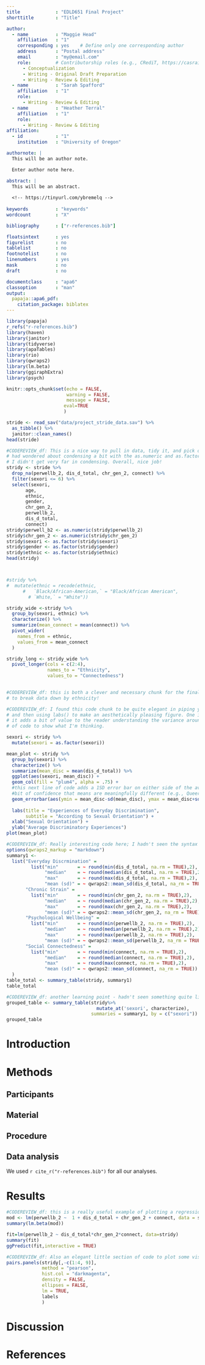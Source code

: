 ```yaml
---
title             : "EDLD651 Final Project"
shorttitle        : "Title"

author: 
  - name          : "Maggie Head"
    affiliation   : "1"
    corresponding : yes    # Define only one corresponding author
    address       : "Postal address"
    email         : "my@email.com"
    role:         # Contributorship roles (e.g., CRediT, https://casrai.org/credit/)
      - Conceptualization
      - Writing - Original Draft Preparation
      - Writing - Review & Editing
  - name          : "Sarah Spafford"
    affiliation   : "1"
    role:
      - Writing - Review & Editing
  - name          : "Heather Terral"
    affiliation   : "1"
    role:
      - Writing - Review & Editing
affiliation:
  - id            : "1"
    institution   : "University of Oregon"

authornote: |
  This will be an author note.

  Enter author note here.

abstract: |
  This will be an abstract.
  
  <!-- https://tinyurl.com/ybremelq -->
  
keywords          : "keywords"
wordcount         : "X"

bibliography      : ["r-references.bib"]

floatsintext      : yes
figurelist        : no
tablelist         : no
footnotelist      : no
linenumbers       : yes
mask              : no
draft             : no

documentclass     : "apa6"
classoption       : "man"
output:
  papaja::apa6_pdf:
    citation_package: biblatex
---
```


```r
library(papaja)
r_refs("r-references.bib")
library(haven)
library(janitor)
library(tidyverse)
library(apaTables)
library(rio)
library(qwraps2)
library(lm.beta)
library(ggiraphExtra)
library(psych)
```

```r
knitr::opts_chunk$set(echo = FALSE,
                      warning = FALSE,
                      message = FALSE,
                     eval=TRUE
                     )
```

```r
stride <- read_sav("data/project_stride_data.sav") %>% 
  as_tibble() %>% 
  janitor::clean_names() 
head(stride)

#CODEREVIEW_df: This is a nice way to pull in data, tidy it, and pick out the specific data that you want. Nice work! I 
# had wondered about condensing a bit with the as.numeric and as.factor code lines; though, after a bit of trial and error
# I didn't get very far in condensing. Overall, nice job!
stridy <- stride %>%
  drop_na(perwellb_2, dis_d_total, chr_gen_2, connect) %>% 
  filter(sexori <= 6) %>% 
  select(sexori,
       age,
       ethnic,
       gender,
       chr_gen_2,
       perwellb_2,
       dis_d_total,
       connect)
stridy$perwell_b2 <- as.numeric(stridy$perwellb_2)
stridy$chr_gen_2 <- as.numeric(stridy$chr_gen_2)
stridy$sexori <- as.factor(stridy$sexori)
stridy$gender <- as.factor(stridy$gender)
stridy$ethnic <- as.factor(stridy$ethnic)
head(stridy)




```

```r

#stridy %>%
#  mutate(ethnic = recode(ethnic,
      #   `Black/African-American,` = "Black/African American",
        # `White,` = "White"))

stridy_wide <-stridy %>%
  group_by(sexori, ethnic) %>%
  characterize() %>%
  summarize(mean_connect = mean(connect)) %>%
  pivot_wider(
    names_from = ethnic,
    values_from = mean_connect
  )

stridy_long <- stridy_wide %>%
  pivot_longer(cols = c(2:4),
               names_to = "Ethnicity",
               values_to = "Connectedness")
               

#CODEREVIEW_df: this is both a clever and necessary chunk for the final assignment. I like how you pivoted long, then wide
# to break data down by ethnicity!

```

```r
#CODEREVIEW_df: I found this code chunk to be quite elegant in piping your stridy data to a grouped subsample of the dataset
# and then using labs() to make an aesthetically pleasing figure. One idea - have you considered adding error bars? I think
# it adds a bit of value to the reader understanding the variance around central tendency data. I provided a couple of lines
# of code to show what I'm thinking.

sexori <- stridy %>% 
  mutate(sexori = as.factor(sexori))

mean_plot <- stridy %>% 
  group_by(sexori) %>% 
  characterize() %>% 
  summarize(mean_disc = mean(dis_d_total)) %>% 
  ggplot(aes(sexori, mean_disc)) +
  geom_col(fill = "plum4", alpha = .75) +
  #this next line of code adds a 1SD error bar on either side of the averages per sexual orientation. In my mind, it adds a 
  #bit of confidence that means are meaningfully different (e.g., Queer vs. Other - LGB)
  geom_errorbar(aes(ymin = mean_disc-sd(mean_disc), ymax = mean_disc+sd(mean_disc), width = 0.2)) +
  
  labs(title = "Experiences of Everyday Discrimination",
       subtitle = "According to Sexual Orientation") +
  xlab("Sexual Orientation") +
  ylab("Average Discriminatory Experiences")
plot(mean_plot)

```



```r

#CODEREVIEW_df: Really interesting code here; I hadn't seen the syntax "= ~" before quite like how it's setup here. Nice!
options(qwraps2_markup = "markdown")
summary1 <-
  list("Everyday Discrmination" =
         list("min"       = ~ round(min(dis_d_total, na.rm = TRUE),2),
              "median"    = ~ round(median(dis_d_total, na.rm = TRUE),2),
              "max"       = ~ round(max(dis_d_total, na.rm = TRUE),2),
              "mean (sd)" = ~ qwraps2::mean_sd(dis_d_total, na_rm = TRUE)),
       "Chronic Strain" =
         list("min"       = ~ round(min(chr_gen_2, na.rm = TRUE),2),
              "median"    = ~ round(median(chr_gen_2, na.rm = TRUE),2),
              "max"       = ~ round(max(chr_gen_2, na.rm = TRUE),2),
              "mean (sd)" = ~ qwraps2::mean_sd(chr_gen_2, na_rm = TRUE)),
       "Psychological Wellbeing" =
         list("min"       = ~ round(min(perwellb_2, na.rm = TRUE),2),
              "median"    = ~ round(median(perwellb_2, na.rm = TRUE),2),
              "max"       = ~ round(max(perwellb_2, na.rm = TRUE),2),
              "mean (sd)" = ~ qwraps2::mean_sd(perwellb_2, na_rm = TRUE)),
       "Social Connectedness" =
         list("min"       = ~ round(min(connect, na.rm = TRUE),2),
              "median"    = ~ round(median(connect, na.rm = TRUE),2),
              "max"       = ~ round(max(connect, na.rm = TRUE),2),
              "mean (sd)" = ~ qwraps2::mean_sd(connect, na_rm = TRUE))
  )
table_total <- summary_table(stridy, summary1)
table_total

#CODEREVIEW_df: another learning point - hadn't seen something quite like mutate_at() with characterizing. It leads to a well constructed table!
grouped_table <- summary_table(stridy%>%
                                 mutate_at('sexori', characterize),
                               summaries = summary1, by = c("sexori"))
grouped_table
```

# Introduction
# Methods


## Participants

## Material

## Procedure

## Data analysis
We used `r cite_r("r-references.bib")` for all our analyses.


# Results  
``` r

#CODEREVIEW_df: this is a really useful example of plotting a regression. Hadn't seen ggPredict before - neat!
mod <- lm(perwellb_2 ~  1 + dis_d_total + chr_gen_2 + connect, data = stridy)
summary(lm.beta(mod))

fit=lm(perwellb_2 ~ dis_d_total*chr_gen_2*connect, data=stridy)
summary(fit)
ggPredict(fit,interactive = TRUE)
```
```r

#CODEREVIEW_df: Also an elegant little section of code to plot some visualizations. It is a little difficult for me to track what exactly I'm looking at here; though, this will almost certainly come with your explanation when you put together your final project. Clearly, your code is there and I'm really interested to know more about the figure(s) that I'm looking at!
pairs.panels(stridy[,-c(1:4, 9)], 
             method = "pearson", 
             hist.col = "darkmagenta",
             density = FALSE,
             ellipses = FALSE,
             lm = TRUE, 
             labels 
             )

```

# Discussion


\newpage

# References

\begingroup
\setlength{\parindent}{-0.5in}
\setlength{\leftskip}{0.5in}

<div id="refs" custom-style="Bibliography"></div>
\endgroup
